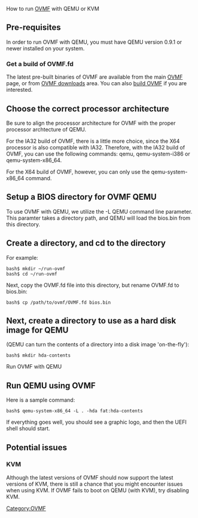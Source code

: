 [[Category:OVMF]]
How to run [http://tianocore.github.io/ovmf/ OVMF] with QEMU or KVM

==Pre-requisites==

In order to run OVMF with QEMU, you must have QEMU version 0.9.1 or newer installed on your system.

===Get a build of OVMF.fd===

The latest pre-built binaries of OVMF are available from the main [http://tianocore.github.io/ovmf/ OVMF] page, or from [http://sourceforge.net/projects/edk2/files/OVMF OVMF downloads] area.  You can also [[How to build OVMF|build OVMF]] if you are interested.

==Choose the correct processor architecture==

Be sure to align the processor architecture for OVMF with the proper processor archtecture of QEMU.

For the IA32 build of OVMF, there is a little more choice, since the X64 processor is also compatible with IA32.  Therefore, with the IA32 build of OVMF, you can use the following commands: qemu, qemu-system-i386 or qemu-system-x86_64.

For the X64 build of OVMF, however, you can only use the qemu-system-x86_64 command.

==Setup a BIOS directory for OVMF QEMU==

To use OVMF with QEMU, we utilize the -L QEMU command line parameter.  This paramter takes a directory path, and QEMU will load the bios.bin from this directory. 

==Create a directory, and cd to the directory==

For example:
<pre>
bash$ mkdir ~/run-ovmf
bash$ cd ~/run-ovmf
</pre>

Next, copy the OVMF.fd file into this directory, but rename OVMF.fd to bios.bin:
<pre>
bash$ cp /path/to/ovmf/OVMF.fd bios.bin
</pre>

==Next, create a directory to use as a hard disk image for QEMU==
(QEMU can turn the contents of a directory into a disk image 'on-the-fly'):

<pre>
bash$ mkdir hda-contents
</pre>
Run OVMF with QEMU

==Run QEMU using OVMF==

Here is a sample command:

<pre>
bash$ qemu-system-x86_64 -L . -hda fat:hda-contents
</pre>
If everything goes well, you should see a graphic logo, and then the UEFI shell should start.

==Potential issues==

===KVM===
Although the latest versions of OVMF should now support the latest versions of KVM,
there is still a chance that you might encounter issues when using KVM.
If OVMF fails to boot on QEMU (with KVM), try disabling KVM.